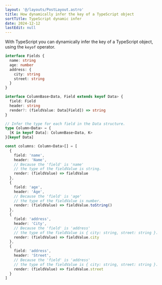```yaml
---
layout: '@/layouts/PostLayout.astro'
title: How dynamically infer the key of a TypeScript object
sortTitle: TypeScript dynamic infer
date: 2024-12-12
lastEdit: null
---
```



With TypeScript you can dynamically infer the key of a TypeScript object, using the `keyof` operator.

```ts
interface Fields {
  name: string
  age: number
  address: {
    city: string
    street: string
  }
}

interface ColumnBase<Data, Field extends keyof Data> {
  field: Field
  header: string
  render?: (fieldValue: Data[Field]) => string
}

// Infer the type for each field in the Data structure.
type Column<Data> = {
  [K in keyof Data]: ColumnBase<Data, K>
}[keyof Data]

const columns: Column<Data>[] = [
  {
    field: 'name',
    header: 'Name',
    // Because the 'field' is 'name'
    // the type of the fieldValue is string.
    render: (fieldValue) => fieldValue
  },
  {
    field: 'age',
    header: 'Age',
    // Because the 'field' is 'age'
    // the type of the fieldValue is number.
    render: (fieldValue) => fieldValue.toString()
  },
  {
    field: 'address',
    header: 'City',
    // Because the 'field' is 'address'
    // the type of the fieldValue is { city: string, street: string }.
    render: (fieldValue) => fieldValue.city
  },
  {
    field: 'address',
    header: 'Street',
    // Because the 'field' is 'address'
    // the type of the fieldValue is { city: string, street: string }.
    render: (fieldValue) => fieldValue.street
  }
]
```
